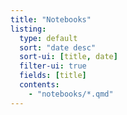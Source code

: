 ```yaml
---
title: "Notebooks"
listing:
  type: default
  sort: "date desc"
  sort-ui: [title, date]
  filter-ui: true
  fields: [title]
  contents:
    - "notebooks/*.qmd"
---
```

